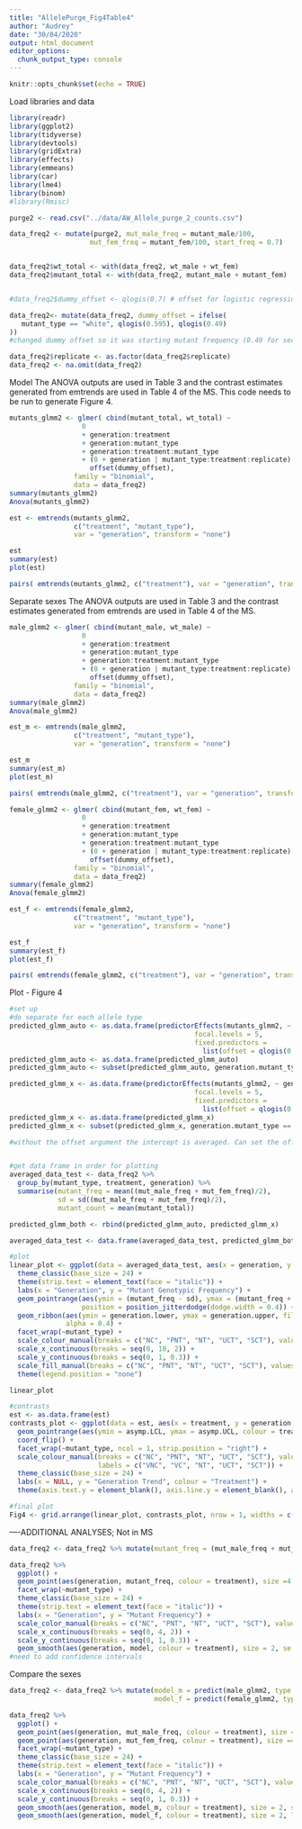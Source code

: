 ```yaml
---
title: "AllelePurge_Fig4Table4"
author: "Audrey"
date: "30/04/2020"
output: html_document
editor_options: 
  chunk_output_type: console
---
```


```r
knitr::opts_chunk$set(echo = TRUE)
```

Load libraries and data
```r
library(readr)
library(ggplot2)
library(tidyverse)
library(devtools)
library(gridExtra)
library(effects)
library(emmeans)
library(car)
library(lme4)
library(binom)
#library(Rmisc)
```

```r
purge2 <- read.csv("../data/AW_Allele_purge_2_counts.csv")

data_freq2 <- mutate(purge2, mut_male_freq = mutant_male/100, 
                    mut_fem_freq = mutant_fem/100, start_freq = 0.7)


data_freq2$wt_total <- with(data_freq2, wt_male + wt_fem)
data_freq2$mutant_total <- with(data_freq2, mutant_male + mutant_fem)


#data_freq2$dummy_offset <- qlogis(0.7) # offset for logistic regression.

data_freq2<- mutate(data_freq2, dummy_offset = ifelse(
   mutant_type == "white", qlogis(0.595), qlogis(0.49)
))
#changed dummy offset so it was starting mutant frequency (0.49 for second chromosome mutations and 0.595 for X-linked mutations) instead of starting allele frequency

data_freq2$replicate <- as.factor(data_freq2$replicate)
data_freq2 <- na.omit(data_freq2)
```

Model
The ANOVA outputs are used in Table 3 and the contrast estimates generated from emtrends are used in Table 4 of the MS. This code needs to be run to generate Figure 4.
```r
mutants_glmm2 <- glmer( cbind(mutant_total, wt_total) ~
                  0 
                  + generation:treatment 
                  + generation:mutant_type
                  + generation:treatment:mutant_type
                  + (0 + generation | mutant_type:treatment:replicate) + 
                    offset(dummy_offset), 
                family = "binomial", 
                data = data_freq2)
summary(mutants_glmm2)
Anova(mutants_glmm2)

est <- emtrends(mutants_glmm2, 
                c("treatment", "mutant_type"), 
                var = "generation", transform = "none")

est
summary(est)
plot(est)

pairs( emtrends(mutants_glmm2, c("treatment"), var = "generation", transform = "none"))
```

Separate sexes
The ANOVA outputs are used in Table 3 and the contrast estimates generated from emtrends are used in Table 4 of the MS.
```r
male_glmm2 <- glmer( cbind(mutant_male, wt_male) ~
                  0 
                  + generation:treatment 
                  + generation:mutant_type
                  + generation:treatment:mutant_type
                  + (0 + generation | mutant_type:treatment:replicate) + 
                    offset(dummy_offset), 
                family = "binomial", 
                data = data_freq2)
summary(male_glmm2)
Anova(male_glmm2)

est_m <- emtrends(male_glmm2, 
                c("treatment", "mutant_type"), 
                var = "generation", transform = "none")

est_m
summary(est_m)
plot(est_m)

pairs( emtrends(male_glmm2, c("treatment"), var = "generation", transform = "none"))

female_glmm2 <- glmer( cbind(mutant_fem, wt_fem) ~
                  0 
                  + generation:treatment 
                  + generation:mutant_type
                  + generation:treatment:mutant_type
                  + (0 + generation | mutant_type:treatment:replicate) + 
                    offset(dummy_offset), 
                family = "binomial", 
                data = data_freq2)
summary(female_glmm2)
Anova(female_glmm2)

est_f <- emtrends(female_glmm2, 
                c("treatment", "mutant_type"), 
                var = "generation", transform = "none")

est_f
summary(est_f)
plot(est_f)

pairs( emtrends(female_glmm2, c("treatment"), var = "generation", transform = "none"))
```


Plot - Figure 4

```r
#set up
#do separate for each allele type
predicted_glmm_auto <- as.data.frame(predictorEffects(mutants_glmm2, ~ generation, 
                                              focal.levels = 5, 
                                              fixed.predictors = 
                                                list(offset = qlogis(0.49))))
predicted_glmm_auto <- as.data.frame(predicted_glmm_auto)
predicted_glmm_auto <- subset(predicted_glmm_auto, generation.mutant_type == "vestigial")

predicted_glmm_x <- as.data.frame(predictorEffects(mutants_glmm2, ~ generation, 
                                              focal.levels = 5, 
                                              fixed.predictors = 
                                                list(offset = qlogis(0.595))))
predicted_glmm_x <- as.data.frame(predicted_glmm_x)
predicted_glmm_x <- subset(predicted_glmm_x, generation.mutant_type == "white")

#without the offset argument the intercept is averaged. Can set the offset to either 0.49 (autosomal) or 0.595 (x-linked) 


#get data frame in order for plotting
averaged_data_test <- data_freq2 %>%
  group_by(mutant_type, treatment, generation) %>% 
  summarise(mutant_freq = mean((mut_male_freq + mut_fem_freq)/2), 
            sd = sd((mut_male_freq + mut_fem_freq)/2),
            mutant_count = mean(mutant_total))

predicted_glmm_both <- rbind(predicted_glmm_auto, predicted_glmm_x)

averaged_data_test <- data.frame(averaged_data_test, predicted_glmm_both[, 4:7])

#plot
linear_plot <- ggplot(data = averaged_data_test, aes(x = generation, y = mutant_freq, colour = treatment)) +
  theme_classic(base_size = 24) +
  theme(strip.text = element_text(face = "italic")) +
  labs(x = "Generation", y = "Mutant Genotypic Frequency") +
  geom_pointrange(aes(ymin = (mutant_freq - sd), ymax = (mutant_freq + sd)), size = 1, shape = 16, 
                  position = position_jitterdodge(dodge.width = 0.4)) +
  geom_ribbon(aes(ymin = generation.lower, ymax = generation.upper, fill = treatment), 
              alpha = 0.4) +
  facet_wrap(~mutant_type) +
  scale_colour_manual(breaks = c("NC", "PNT", "NT", "UCT", "SCT"), values = c("#000000","#616161","#DB6D00", "#E69F00", "#039BE5")) +
  scale_x_continuous(breaks = seq(0, 10, 2)) +
  scale_y_continuous(breaks = seq(0, 1, 0.3)) +
  scale_fill_manual(breaks = c("NC", "PNT", "NT", "UCT", "SCT"), values = c("#000000","#616161","#DB6D00", "#E69F00", "#039BE5")) +
  theme(legend.position = "none")

linear_plot

#contrasts
est <- as.data.frame(est)
contrasts_plot <- ggplot(data = est, aes(x = treatment, y = generation.trend)) +
  geom_pointrange(aes(ymin = asymp.LCL, ymax = asymp.UCL, colour = treatment), size = 1) +
  coord_flip() +
  facet_wrap(~mutant_type, ncol = 1, strip.position = "right") +
  scale_colour_manual(breaks = c("NC", "PNT", "NT", "UCT", "SCT"), values = c("#000000","#616161","#DB6D00", "#E69F00", "#039BE5"), 
                      labels = c("VNC", "VC", "NT", "UCT", "SCT")) +
  theme_classic(base_size = 24) +
  labs(x = NULL, y = "Generation Trend", colour = "Treatment") +
  theme(axis.text.y = element_blank(), axis.line.y = element_blank(), axis.ticks.y = element_blank())

#final plot
Fig4 <- grid.arrange(linear_plot, contrasts_plot, nrow = 1, widths = c(1.5, 1))
```


----ADDITIONAL ANALYSES; Not in MS

```r
data_freq2 <- data_freq2 %>% mutate(mutant_freq = (mut_male_freq + mut_fem_freq)/2, model = predict(mutants_glmm2, type = "response"))

data_freq2 %>% 
  ggplot() +
  geom_point(aes(generation, mutant_freq, colour = treatment), size =4, alpha = 0.4) +
  facet_wrap(~mutant_type) +
  theme_classic(base_size = 24) +
  theme(strip.text = element_text(face = "italic")) +
  labs(x = "Generation", y = "Mutant Frequency") +
  scale_color_manual(breaks = c("NC", "PNT", "NT", "UCT", "SCT"), values = c("#000000","#616161","#DB6D00", "#E69F00", "#039BE5")) +
  scale_x_continuous(breaks = seq(0, 4, 2)) +
  scale_y_continuous(breaks = seq(0, 1, 0.3)) +
  geom_smooth(aes(generation, model, colour = treatment), size = 2, se = FALSE)
#need to add confidence intervals


```

Compare the sexes
```r
data_freq2 <- data_freq2 %>% mutate(model_m = predict(male_glmm2, type = "response"),
                                    model_f = predict(female_glmm2, type = "response"))

data_freq2 %>% 
  ggplot() +
  geom_point(aes(generation, mut_male_freq, colour = treatment), size =4, alpha = 0.4, shape = 16) +
  geom_point(aes(generation, mut_fem_freq, colour = treatment), size =4, alpha = 0.4, shape = 17) +
  facet_wrap(~mutant_type) +
  theme_classic(base_size = 24) +
  theme(strip.text = element_text(face = "italic")) +
  labs(x = "Generation", y = "Mutant Frequency") +
  scale_color_manual(breaks = c("NC", "PNT", "NT", "UCT", "SCT"), values = c("#000000","#616161","#DB6D00", "#E69F00", "#039BE5")) +
  scale_x_continuous(breaks = seq(0, 4, 2)) +
  scale_y_continuous(breaks = seq(0, 1, 0.3)) +
  geom_smooth(aes(generation, model_m, colour = treatment), size = 2, se = FALSE) +
  geom_smooth(aes(generation, model_f, colour = treatment), size = 2, linetype = 2, se = FALSE)
```

